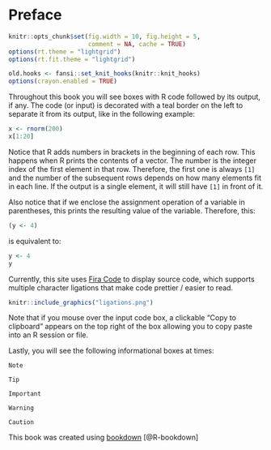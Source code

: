 # Preface {#preface}

```r
knitr::opts_chunk$set(fig.width = 10, fig.height = 5,
                      comment = NA, cache = TRUE) 
options(rt.theme = "lightgrid")
options(rt.fit.theme = "lightgrid")
```

```r
old.hooks <- fansi::set_knit_hooks(knitr::knit_hooks)
options(crayon.enabled = TRUE)
```

Throughout this book you will see boxes with R code followed by its output, if any. The code (or input) is decorated with a teal border on the left to separate it from its output, like in the following example:

```r
x <- rnorm(200)
x[1:20]
```

Notice that R adds numbers in brackets in the beginning of each row. This happens when R prints the contents of a vector. The number is the integer index of the first element in that row. Therefore, the first one is always `[1]` and the number of the subsequent rows depends on how many elements fit in each line. If the output is a single element, it will still have `[1]` in front of it.  

Also notice that if we enclose the assignment operation of a variable in parentheses, this prints the resulting value of the variable. Therefore, this:

```r
(y <- 4)
```

is equivalent to:

```r
y <- 4
y
```

Currently, this site uses [Fira Code](https://github.com/tonsky/FiraCode) to display source code, 
which supports multiple character ligations that make code prettier / easier to read.

```r
knitr::include_graphics("ligations.png")
```

Note that if you mouse over the input code box, a clickable "Copy to clipboard" appears on the top right of the box allowing you to copy paste into an R session or file.

Lastly, you will see the following informational boxes at times:

```block
Note
```

```block
Tip
```

```block
Important
```

```block
Warning
```

```block
Caution
```

This book was created using [bookdown](https://CRAN.R-project.org/package=bookdown) [@R-bookdown]
<br/>  
